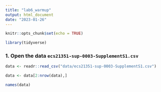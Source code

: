 ```yaml
---
title: "lab6_warmup"
output: html_document
date: "2023-01-26"
---
```


```r
knitr::opts_chunk$set(echo = TRUE)
```

```r
library(tidyverse)
```

### 1. Open the data `ecs21351-sup-0003-SupplementS1.csv`
```r
data <- readr::read_csv("data/ecs21351-sup-0003-SupplementS1.csv")
```

```r
data <- data[2:nrow(data),]
```

```r
names(data)
```


